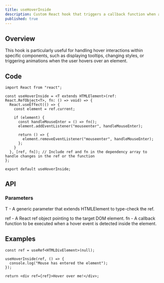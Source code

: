 ```yaml
---
title: useHoverInside
description: Custom React hook that triggers a callback function when a mouse hover event occurs inside a specified DOM element.
published: true
---
```


## Overview

This hook is particularly useful for handling hover interactions within specific components, such as displaying tooltips,
changing styles, or triggering animations when the user hovers over an element.

## Code

```tsx
import React from "react";

const useHoverInside = <T extends HTMLElement>(ref: React.RefObject<T>, fn: () => void) => {
  React.useEffect(() => {
    const element = ref.current;

    if (element) {
      const handleMouseEnter = () => fn();
      element.addEventListener("mouseenter", handleMouseEnter);

      return () => {
        element.removeEventListener("mouseenter", handleMouseEnter);
      };
    }
  }, [ref, fn]); // Include ref and fn in the dependency array to handle changes in the ref or the function
};

export default useHoverInside;
```

## API

### Parameters

T - A generic parameter that extends HTMLElement to type-check the ref.

ref - A React ref object pointing to the target DOM element.
fn - A callback function to be executed when a hover event is detected inside the element.

## Examples

```tsx
const ref = useRef<HTMLDivElement>(null);

useHoverInside(ref, () => {
  console.log("Mouse has entered the element");
});

return <div ref={ref}>Hover over me!</div>;
```
